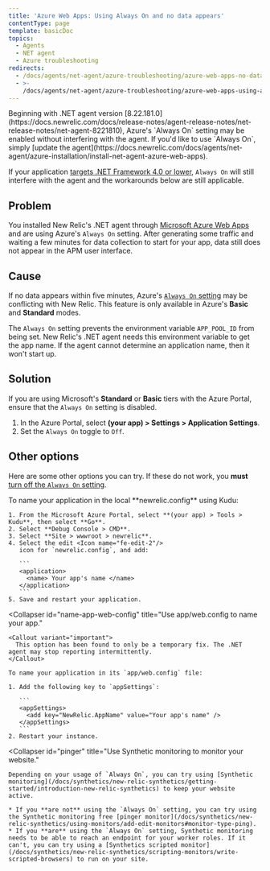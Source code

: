 ```yaml
---
title: 'Azure Web Apps: Using Always On and no data appears'
contentType: page
template: basicDoc
topics:
  - Agents
  - NET agent
  - Azure troubleshooting
redirects:
  - /docs/agents/net-agent/azure-troubleshooting/azure-web-apps-no-data-appears/
  - >-
    /docs/agents/net-agent/azure-troubleshooting/azure-web-apps-using-always-on-and-no-data-appears/
---
```


<Callout variant="important">
  Beginning with .NET agent version [8.22.181.0](https://docs.newrelic.com/docs/release-notes/agent-release-notes/net-release-notes/net-agent-8221810), Azure's `Always On` setting may be enabled without interfering with the agent. If you'd like to use `Always On`, simply [update the agent](https://docs.newrelic.com/docs/agents/net-agent/azure-installation/install-net-agent-azure-web-apps).

  If your application [targets .NET Framework 4.0 or lower](https://docs.newrelic.com/docs/agents/net-agent/troubleshooting/technical-support-net-framework-40-or-lower), `Always On` will still interfere with the agent and the workarounds below are still applicable.
</Callout>

## Problem

You installed New Relic's .NET agent through [Microsoft Azure Web Apps](/docs/agents/net-agent/azure-installation/install-app-azure-web-apps) and are using Azure's `Always On` setting. After generating some traffic and waiting a few minutes for data collection to start for your app, data still does not appear in the APM user interface.

## Cause

If no data appears within five minutes, Azure's [`Always On` setting](https://azure.microsoft.com/en-us/documentation/articles/web-sites-create-web-jobs/) may be conflicting with New Relic. This feature is only available in Azure's **Basic** and **Standard** modes.

The `Always On` setting prevents the environment variable `APP_POOL_ID` from being set. New Relic's .NET agent needs this environment variable to get the app name. If the agent cannot determine an application name, then it won't start up.

## Solution

If you are using Microsoft's **Standard** or **Basic** tiers with the Azure Portal, ensure that the `Always On` setting is disabled.

1. In the Azure Portal, select **(your app) > Settings > Application Settings**.
2. Set the `Always On` toggle to `Off`.

## Other options

Here are some other options you can try. If these do not work, you **must** [turn off the `Always On` setting](#solution).

<CollapserGroup>
  <Collapser
    id="name-app"
    title="Use Kudu to name your app."
  >
    To name your application in the local **newrelic.config** using Kudu:

    1. From the Microsoft Azure Portal, select **(your app) > Tools > Kudu**, then select **Go**.
    2. Select **Debug Console > CMD**.
    3. Select **Site > wwwroot > newrelic**.
    4. Select the edit <Icon name="fe-edit-2"/>
       icon for `newrelic.config`, and add:

       ```
       <application>
         <name> Your app's name </name>
       </application>
       ```
    5. Save and restart your application.
  </Collapser>

  <Collapser
    id="name-app-web-config"
    title="Use app/web.config to name your app."
  >
    <Callout variant="important">
      This option has been found to only be a temporary fix. The .NET agent may stop reporting intermittently.
    </Callout>

    To name your application in its `app/web.config` file:

    1. Add the following key to `appSettings`:

       ```
       <appSettings>
         <add key="NewRelic.AppName" value="Your app's name" />
       </appSettings>
       ```
    2. Restart your instance.
  </Collapser>

  <Collapser
    id="pinger"
    title="Use Synthetic monitoring to monitor your website."
  >
    Depending on your usage of `Always On`, you can try using [Synthetic monitoring](/docs/synthetics/new-relic-synthetics/getting-started/introduction-new-relic-synthetics) to keep your website active.

    * If you **are not** using the `Always On` setting, you can try using the Synthetic monitoring free [pinger monitor](/docs/synthetics/new-relic-synthetics/using-monitors/add-edit-monitors#monitor-type-ping).
    * If you **are** using the `Always On` setting, Synthetic monitoring needs to be able to reach an endpoint for your worker roles. If it can't, you can try using a [Synthetics scripted monitor](/docs/synthetics/new-relic-synthetics/scripting-monitors/write-scripted-browsers) to run on your site.
  </Collapser>
</CollapserGroup>
